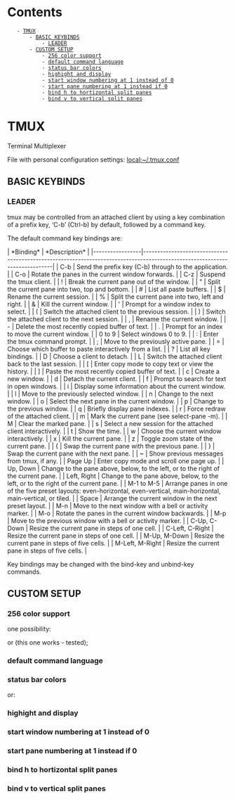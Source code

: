 = Contents =
    - [[#TMUX|TMUX]]
        - [[#TMUX#BASIC KEYBINDS|BASIC KEYBINDS]]
            - [[#TMUX#BASIC KEYBINDS#LEADER|LEADER]]
        - [[#TMUX#CUSTOM SETUP|CUSTOM SETUP]]
            - [[#TMUX#CUSTOM SETUP#256 color support|256 color support]]
            - [[#TMUX#CUSTOM SETUP#default command language|default command language]]
            - [[#TMUX#CUSTOM SETUP#status bar colors|status bar colors]]
            - [[#TMUX#CUSTOM SETUP#highight and display|highight and display]]
            - [[#TMUX#CUSTOM SETUP#start window numbering at 1 instead of 0|start window numbering at 1 instead of 0]]
            - [[#TMUX#CUSTOM SETUP#start pane numbering at 1 instead if 0|start pane numbering at 1 instead if 0]]
            - [[#TMUX#CUSTOM SETUP#bind h to hortizontal split panes|bind h to hortizontal split panes]]
            - [[#TMUX#CUSTOM SETUP#bind v to vertical split panes|bind v to vertical split panes]]

= TMUX =
Terminal Multiplexer

File with personal configuration settings: [[local:~/.tmux.conf]]

== BASIC KEYBINDS ==
=== LEADER ===
tmux may be controlled from an attached client by using a key combination of a prefix key, ‘C-b’ (Ctrl-b) by default, followed by a command key.

The default command key bindings are:

| *Binding*       | *Description*                                                                                                              |
|-----------------|----------------------------------------------------------------------------------------------------------------------------|
| C-b             | Send the prefix key (C-b) through to the application.                                                                      |
| C-o             | Rotate the panes in the current window forwards.                                                                           |
| C-z             | Suspend the tmux client.                                                                                                   |
| !               | Break the current pane out of the window.                                                                                  |
| "               | Split the current pane into two, top and bottom.                                                                           |
| #               | List all paste buffers.                                                                                                    |
| $               | Rename the current session.                                                                                                |
| %               | Split the current pane into two, left and right.                                                                           |
| &               | Kill the current window.                                                                                                   |
| '               | Prompt for a window index to select.                                                                                       |
| (               | Switch the attached client to the previous session.                                                                        |
| )               | Switch the attached client to the next session.                                                                            |
| ,               | Rename the current window.                                                                                                 |
| -               | Delete the most recently copied buffer of text.                                                                            |
| .               | Prompt for an index to move the current window.                                                                            |
| 0 to 9          | Select windows 0 to 9.                                                                                                     |
| :               | Enter the tmux command prompt.                                                                                             |
| ;               | Move to the previously active pane.                                                                                        |
| =               | Choose which buffer to paste interactively from a list.                                                                    |
| ?               | List all key bindings.                                                                                                     |
| D               | Choose a client to detach.                                                                                                 |
| L               | Switch the attached client back to the last session.                                                                       |
| [               | Enter copy mode to copy text or view the history.                                                                          |
| ]               | Paste the most recently copied buffer of text.                                                                             |
| c               | Create a new window.                                                                                                       |
| d               | Detach the current client.                                                                                                 |
| f               | Prompt to search for text in open windows.                                                                                 |
| i               | Display some information about the current window.                                                                         |
| l               | Move to the previously selected window.                                                                                    |
| n               | Change to the next window.                                                                                                 |
| o               | Select the next pane in the current window.                                                                                |
| p               | Change to the previous window.                                                                                             |
| q               | Briefly display pane indexes.                                                                                              |
| r               | Force redraw of the attached client.                                                                                       |
| m               | Mark the current pane (see select-pane -m).                                                                                |
| M               | Clear the marked pane.                                                                                                     |
| s               | Select a new session for the attached client interactively.                                                                |
| t               | Show the time.                                                                                                             |
| w               | Choose the current window interactively.                                                                                   |
| x               | Kill the current pane.                                                                                                     |
| z               | Toggle zoom state of the current pane.                                                                                     |
| {               | Swap the current pane with the previous pane.                                                                              |
| }               | Swap the current pane with the next pane.                                                                                  |
| ~               | Show previous messages from tmux, if any.                                                                                  |
| Page Up         | Enter copy mode and scroll one page up.                                                                                    |
| Up, Down        | Change to the pane above, below, to the left, or to the right of the current pane.                                         |
| Left, Right     | Change to the pane above, below, to the left, or to the right of the current pane.                                         |
| M-1 to M-5      | Arrange panes in one of the five preset layouts: even-horizontal, even-vertical, main-horizontal, main-vertical, or tiled. |
| Space           | Arrange the current window in the next preset layout.                                                                      |
| M-n             | Move to the next window with a bell or activity marker.                                                                    |
| M-o             | Rotate the panes in the current window backwards.                                                                          |
| M-p             | Move to the previous window with a bell or activity marker.                                                                |
| C-Up, C-Down    | Resize the current pane in steps of one cell.                                                                              |
| C-Left, C-Right | Resize the current pane in steps of one cell.                                                                              |
| M-Up, M-Down    | Resize the current pane in steps of five cells.                                                                            |
| M-Left, M-Right | Resize the current pane in steps of five cells.                                                                            |

Key bindings may be changed with the bind-key and unbind-key commands.

== CUSTOM SETUP ==
=== 256 color support ===
one possibility:
{{{class="brush: bash"
# set 256 color support for tmux
set -g default-terminal "screen-256color"
}}}

or (this one works - tested);
{{{class="brush: bash"
# set 256 color support for tmux
set -g default-terminal "tmux-256color"
}}}

=== default command language ===
{{{class="brush: bash"
set-option -g default-command bash
}}}


=== status bar colors ===
{{{class="brush: bash"
set -g status-bg blue
}}}

or:
{{{class="brush: bash"
set -g status-fg black
}}}

=== highight and display ===
{{{class="brush: bash"
setw -g monitor-activity on
setw -g visual-activity on
}}}

=== start window numbering at 1 instead of 0 ===
{{{class="brush: bash"
set -g base-index 1
}}}

=== start pane numbering at 1 instead if 0 ===
{{{class="brush: bash"
set -g pane-base-index 1
}}}

=== bind h to hortizontal split panes ===
{{{class="brush: bash"
unbind '"'
bind h split-window -v
}}}

=== bind v to vertical split panes ===
{{{class="brush: bash"
unbind %
bind v split-window -h
}}}
